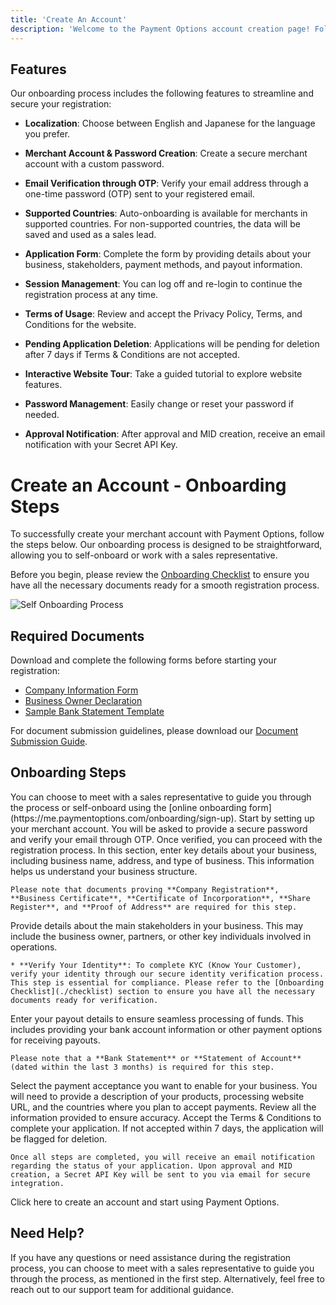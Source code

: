 ```yaml
---
title: 'Create An Account'
description: 'Welcome to the Payment Options account creation page! Follow the steps below to set up your merchant account. With a user-friendly interface and multiple language options, the onboarding process is designed to be simple and secure.'
---
```


## **Features**

Our onboarding process includes the following features to streamline and secure your registration:

* **Localization**: Choose between English and Japanese for the language you prefer.

* **Merchant Account & Password Creation**: Create a secure merchant account with a custom password.

* **Email Verification through OTP**: Verify your email address through a one-time password (OTP) sent to your registered email.

* **Supported Countries**: Auto-onboarding is available for merchants in supported countries. For non-supported countries, the data will be saved and used as a sales lead.

* **Application Form**: Complete the form by providing details about your business, stakeholders, payment methods, and payout information.

* **Session Management**: You can log off and re-login to continue the registration process at any time.

* **Terms of Usage**: Review and accept the Privacy Policy, Terms, and Conditions for the website.

* **Pending Application Deletion**: Applications will be pending for deletion after 7 days if Terms & Conditions are not accepted.

* **Interactive Website Tour**: Take a guided tutorial to explore website features.

* **Password Management**: Easily change or reset your password if needed.

* **Approval Notification**: After approval and MID creation, receive an email notification with your Secret API Key.

# **Create an Account - Onboarding Steps**

To successfully create your merchant account with Payment Options, follow the steps below. Our onboarding process is designed to be straightforward, allowing you to self-onboard or work with a sales representative.

Before you begin, please review the [Onboarding Checklist](./checklist) to ensure you have all the necessary documents ready for a smooth registration process.

![Self Onboarding Process](/images/flows-createMAccount.svg)

## **Required Documents**

Download and complete the following forms before starting your registration:

* [Company Information Form](/downloads/company-information-form.pdf)
* [Business Owner Declaration](/downloads/business-owner-declaration.pdf)
* [Sample Bank Statement Template](/downloads/bank-statement-template.xlsx)

For document submission guidelines, please download our [Document Submission Guide](/downloads/document-submission-guide.pdf).

## **Onboarding Steps**

<Steps>
  <Step title="Merchant Meeting with Sales Representative or Self-Onboarding">
    You can choose to meet with a sales representative to guide you through the process or self-onboard using the [online onboarding form](https://me.paymentoptions.com/onboarding/sign-up).
  </Step>

  <Step title="Create Your Merchant Account">
    Start by setting up your merchant account. You will be asked to provide a secure password and verify your email through OTP. Once verified, you can proceed with the registration process.
  </Step>

  <Step title="About Your Business">
    In this section, enter key details about your business, including business name, address, and type of business. This information helps us understand your business structure.

    Please note that documents proving **Company Registration**, **Business Certificate**, **Certificate of Incorporation**, **Share Register**, and **Proof of Address** are required for this step.
  </Step>

  <Step title="About Your Stakeholders">
    Provide details about the main stakeholders in your business. This may include the business owner, partners, or other key individuals involved in operations.

    * **Verify Your Identity**: To complete KYC (Know Your Customer), verify your identity through our secure identity verification process. This step is essential for compliance. Please refer to the [Onboarding Checklist](./checklist) section to ensure you have all the necessary documents ready for verification.
  </Step>

  <Step title="Payout Details">
    Enter your payout details to ensure seamless processing of funds. This includes providing your bank account information or other payment options for receiving payouts.

    Please note that a **Bank Statement** or **Statement of Account** (dated within the last 3 months) is required for this step.
  </Step>

  <Step title="Payment Methods">
    Select the payment acceptance you want to enable for your business. You will need to provide a description of your products, processing website URL, and the countries where you plan to accept payments.
  </Step>

  <Step title="Final Step">
    Review all the information provided to ensure accuracy. Accept the Terms & Conditions to complete your application. If not accepted within 7 days, the application will be flagged for deletion.

    Once all steps are completed, you will receive an email notification regarding the status of your application. Upon approval and MID creation, a Secret API Key will be sent to you via email for secure integration.
  </Step>
</Steps>

<Card title="Create an Account" icon="rocket" href="https://me.paymentoptions.com/onboarding/choose-account">
  Click here to create an account and start using Payment Options.
</Card>

## **Need Help?**

If you have any questions or need assistance during the registration process, you can choose to meet with a sales representative to guide you through the process, as mentioned in the first step. Alternatively, feel free to reach out to our support team for additional guidance.